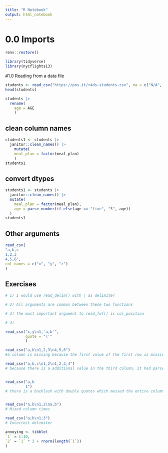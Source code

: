 ```yaml
---
title: "R Notebook"
output: html_notebook
---
```



# 0.0 Imports



```r
renv::restore()
```


```r
library(tidyverse)
library(nycflights13)
```

#1.0 Reading from a data file


```r
students <- read_csv("https://pos.it/r4ds-students-csv", na = c("N/A", ""))
head(students)
```

```r
students |>
  rename(
    age = AGE
    )
```

## clean column names

```r
students1 <- students |> 
  janitor::clean_names() |> 
    mutate(
    meal_plan = factor(meal_plan)
    )
students1
```

## convert dtypes


```r
students1 <- students |> 
  janitor::clean_names() |> 
  mutate(
    meal_plan = factor(meal_plan),
    age = parse_number(if_else(age == "five", "5", age))
  )
students1
```

## Other arguments

```r
read_csv(
"a,b,c
1,2,3
4,5,6",
col_names = c("x", "y", "z")
)
```

## Exercises

```r
# 1) I would use read_delim() with | as delimiter

# 2) All arguments are common between these two functions

# 3) The most important argument to read_fwf() is col_position

# 4) 

read_csv("x,y\n1,'a,b'",
         quote = "\'"
         )

read_csv("a,b\n1,2,3\n4,5,6")
#a column is missing because the first value of the first row is missing

read_csv("a,b,c\n1,2\n1,2,3,4")
# because there is a additional value in the third column, it had parsed with the last value


read_csv("a,b
         1")
# there is a backlash with double quotes which messed the entire column


read_csv("a,b\n1,2\na,b")
# Mixed column times

read_csv("a;b\n1;3")
# Incorrect delimiter

annoying <- tibble(
`1` = 1:10,
`2` = `1` * 2 + rnorm(length(`1`))
)

```



